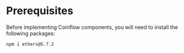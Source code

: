 
<ContentBlock filePath="package.json" highlight="15">

# Prerequisites
Before implementing Coinflow components, you will need to install the following packages:
```
npm i ethers@5.7.2
```

</ContentBlock>
